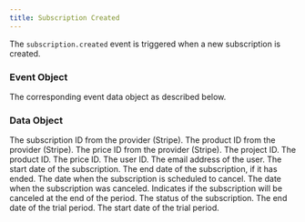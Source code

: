 ```yaml
---
title: Subscription Created
---
```


The `subscription.created` event is triggered when a new subscription is created.

### Event Object
<ParamField path="type" type="subscription.created">
</ParamField>
<ParamField path="data" type="Event Data Object">
    The corresponding event data object as described below.
</ParamField>

### Data Object

<ParamField path="provider.subscriptionId" type="string">
    The subscription ID from the provider (Stripe).
</ParamField>
<ParamField path="provider.productId" type="string">
    The product ID from the provider (Stripe).
</ParamField>
<ParamField path="provider.priceId" type="string">
    The price ID from the provider (Stripe).
</ParamField>
<ParamField path="projectId" type="string">
    The project ID.
</ParamField>
<ParamField path="productId" type="string">
    The product ID.
</ParamField>
<ParamField path="priceId" type="string">
    The price ID.
</ParamField>
<ParamField path="userId" type="string">
    The user ID.
</ParamField>
<ParamField path="email" type="string">
    The email address of the user.
</ParamField>
<ParamField path="startDate" type="string | null">
    The start date of the subscription.
</ParamField>
<ParamField path="endedAt" type="string | null">
    The end date of the subscription, if it has ended.
</ParamField>
<ParamField path="cancelAt" type="string | null">
    The date when the subscription is scheduled to cancel.
</ParamField>
<ParamField path="canceledAt" type="string | null">
    The date when the subscription was canceled.
</ParamField>
<ParamField path="cancelAtPeriodEnd" type="boolean">
    Indicates if the subscription will be canceled at the end of the period.
</ParamField>
<ParamField path="status" type="string">
    The status of the subscription.
</ParamField>
<ParamField path="trialEnd" type="string | null">
    The end date of the trial period.
</ParamField>
<ParamField path="trialStart" type="string | null">
    The start date of the trial period.
</ParamField>
